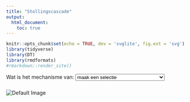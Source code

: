 ```yaml
---
title: "Stollingscascade"
output:
  html_document:
    toc: true
---
```


```r
knitr::opts_chunk$set(echo = TRUE, dev = 'svglite', fig.ext = 'svg')
library(tidyverse)
library(DT)
library(rmdformats)
#rmarkdown::render_site()

```

<!-- Dropdown menu and image viewer -->

<div>

<label for="image-selector">Wat is het mechanisme van:</label>
<select id="image-selector" onchange="updateImage();">
<option value="./images/stolling.drawio.svg">maak een selectie</option>
<option value="./images/PT.drawio.svg">PT</option>
<option value="./images/aPTT.drawio.svg">aPTT</option>
<option value="./images/vitK.drawio.svg">Vitamine K afhankelijke
stolfactoren</option> <option value="./images/LMWH.drawio.svg">LMW
heparine</option>
<option value="./images/UFH.drawio.svg">Ongefractioneerde
heparine</option> <option value="./images/doac.drawio.svg">Xarelto/rivaroxaban, Eliquis/apixaban</option>
<option value="./images/dabigatran.drawio.svg">Dabigatran/Pradaxa</option>
<option value="./images/fibrinolysis.drawio.svg">Fibrinolyse</option>
<option value="./images/tranexamic.drawio.svg">Tranexaminezuur (Exacyl)
</option> <option value="./images/APC.drawio.svg">APC/F V
Leiden</option> </select>

</div>

<!-- Where the default image or selected image will be displayed -->

<div>

<!-- Default image initially shown -->

<img src="./images/stolling.drawio.svg" alt="Default Image" id="image-viewer" style="max-width: 70%; height: auto; margin-top: 10px;"/>

</div>

```{=html}
<script>
// JavaScript to update the displayed image based on dropdown selection
function updateImage() {
  var imageSelector = document.getElementById("image-selector");
  var selectedImage = imageSelector.value;
  var imageViewer = document.getElementById("image-viewer");
  imageViewer.src = selectedImage;
}
</script>
```

